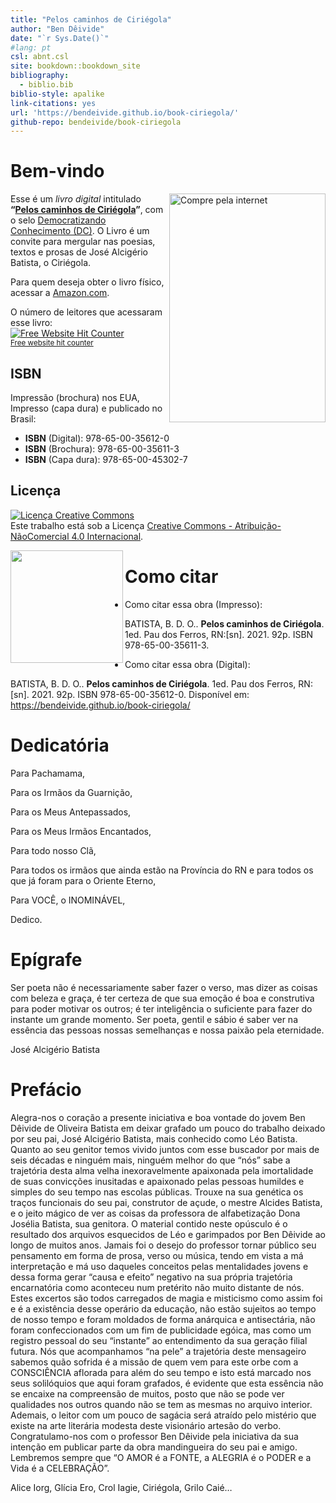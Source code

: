 ```yaml
--- 
title: "Pelos caminhos de Ciriégola"
author: "Ben Dêivide"
date: "`r Sys.Date()`"
#lang: pt
csl: abnt.csl
site: bookdown::bookdown_site
bibliography:
  - biblio.bib
biblio-style: apalike
link-citations: yes
url: 'https://bendeivide.github.io/book-ciriegola/'
github-repo: bendeivide/book-ciriegola
---
```


<!-- <a href="https://bendeivide.github.io/books/ciriegola/"><img src="capa.png" align="right" width="250" height="366" class="cover" alt="Compre pela internet" /> -->



# Bem-vindo {-}

<a href="https://www.amazon.com/-/pt/dp/650035611X/ref=sr_1_1?qid=1652557080&refinements=p_27%3ABen+D%C3%AAivide+de+Oliveira+Batista&s=books&sr=1-1&text=Ben+D%C3%AAivide+de+Oliveira+Batista"><img src="capa.png" align="right" width="250" height="366" class="cover" alt="Compre pela internet" /></a> Esse é um *livro digital* intitulado __"[Pelos caminhos de Ciriégola]()"__, com o selo [Democratizando Conhecimento (DC)](https://bendeivide.github.io/dc/). O Livro é um convite para mergular nas poesias, textos e prosas de José Alcigério Batista, o Ciriégola.

Para quem deseja obter o livro físico, acessar a [Amazon.com](https://www.amazon.com/-/pt/dp/650035611X/ref=sr_1_1?qid=1652557080&refinements=p_27%3ABen+D%C3%AAivide+de+Oliveira+Batista&s=books&sr=1-1&text=Ben+D%C3%AAivide+de+Oliveira+Batista).

O número de leitores  que acessaram esse livro:
</br>
<div align='center'><a href='https://www.free-website-hit-counter.com'><img src='https://www.free-website-hit-counter.com/c.php?d=9&id=130209&s=288' border='0' alt='Free Website Hit Counter'></a><br / ><small><a href='https://www.free-website-hit-counter.com' title="Free Website Hit Counter">Free website hit counter</a></small></div>



## ISBN {-}

Impressão (brochura) nos EUA, Impresso (capa dura) e publicado no Brasil:

- __ISBN__ (Digital): 978-65-00-35612-0
- __ISBN__ (Brochura): 978-65-00-35611-3
- __ISBN__ (Capa dura): 978-65-00-45302-7



## Licença {-}

<a rel="license" href="http://creativecommons.org/licenses/by-nc/4.0/"><img alt="Licença Creative Commons" style="border-width:0" src="https://i.creativecommons.org/l/by-nc/4.0/88x31.png" /></a><br />Este trabalho está sob a Licença <a rel="license" href="http://creativecommons.org/licenses/by-nc/4.0/">Creative Commons - Atribuição-NãoComercial 4.0 Internacional</a>.

<a href="https://bendeivide.github.io/dc/"><img src="Logo-DC-preto2.png" align="left" width="180" /></a>



# Como citar {-}

- Como citar essa obra (Impresso):

BATISTA, B. D. O.. __Pelos caminhos de Ciriégola__. 1ed. Pau dos Ferros, RN:[sn]. 2021. 92p. ISBN 978-65-00-35611-3.

- Como citar essa obra (Digital):

BATISTA, B. D. O.. __Pelos caminhos de Ciriégola__. 1ed. Pau dos Ferros, RN:[sn]. 2021. 92p. ISBN 978-65-00-35612-0. Disponível em: <https://bendeivide.github.io/book-ciriegola/>


# Dedicatória {-}

Para Pachamama,

Para os Irmãos da Guarnição,

Para os Meus Antepassados,

Para os Meus Irmãos Encantados,

Para todo nosso Clã,

Para todos os irmãos que ainda estão na Província do RN e para todos os que já foram para o Oriente Eterno,

Para VOCÊ, o INOMINÁVEL,

<div align="right" >
Dedico.
</div>


# Epígrafe {-}

Ser poeta não é necessariamente saber fazer o verso, mas dizer as coisas com beleza e graça, é ter certeza de que sua emoção é boa e construtiva para poder motivar os outros; é ter inteligência o suficiente para fazer do instante um grande momento. Ser poeta, gentil e sábio é saber ver na essência das pessoas nossas semelhanças e nossa paixão pela eternidade. 
<div align="right" >
José Alcigério Batista
</div>


# Prefácio {-}

Alegra-nos o coração a presente iniciativa e boa vontade do jovem Ben Dêivide de Oliveira Batista em deixar grafado um pouco do trabalho deixado por seu pai, José Alcigério Batista, mais conhecido como Léo Batista. Quanto ao seu genitor temos vivido juntos com esse buscador por mais de seis décadas e ninguém mais, ninguém melhor do que “nós” sabe a trajetória desta alma velha inexoravelmente apaixonada pela imortalidade de suas convicções inusitadas e apaixonado pelas pessoas humildes e simples do seu tempo nas escolas públicas. Trouxe na sua genética os traços funcionais do seu pai, construtor de açude, o mestre Alcides Batista, e o jeito mágico de ver as coisas da professora de alfabetização Dona Josélia Batista, sua genitora. O material contido neste opúsculo é o resultado dos arquivos esquecidos de Léo e garimpados por Ben Dêivide ao longo de muitos anos. Jamais foi o desejo do professor tornar público seu pensamento em forma de prosa, verso ou música, tendo em vista a má interpretação e má uso daqueles conceitos pelas mentalidades jovens e dessa forma gerar “causa e efeito” negativo na sua própria trajetória encarnatória como aconteceu num pretérito não muito distante de nós. Estes excertos são todos carregados de magia e misticismo como assim foi e é a existência desse operário da educação, não estão sujeitos ao tempo de nosso tempo e foram moldados de forma anárquica e antisectária, não foram confeccionados com um fim de publicidade egóica, mas como um registro pessoal do seu “instante” ao entendimento da sua geração filial futura. Nós que acompanhamos “na pele” a trajetória deste mensageiro sabemos quão sofrida é a missão de quem vem para este orbe com a CONSCIÊNCIA aflorada para além do seu tempo e isto está marcado nos seus solilóquios que aqui foram grafados, é evidente que esta essência não se encaixe na compreensão de muitos, posto que não se pode ver qualidades nos outros quando não se tem as mesmas no arquivo interior. Ademais, o leitor com um pouco de sagácia será atraído pelo mistério que existe na arte literária modesta deste visionário artesão do verbo. Congratulamo-nos com o professor Ben Dêivide pela iniciativa da sua intenção em publicar parte da obra mandingueira do seu pai e amigo. Lembremos sempre que “O AMOR é a FONTE, a ALEGRIA é o PODER e a Vida é a CELEBRAÇÃO”.

<div align="right" >
Alice Iorg, Glícia Ero, Crol Iagie, Ciriégola, Grilo Caié...
</div>
